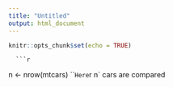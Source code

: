 ```yaml
---
title: "Untitled"
output: html_document
---
```


```r
knitr::opts_chunk$set(echo = TRUE)
```

      ```r
n <- nrow(mtcars)
```
Here `r n` cars are compared